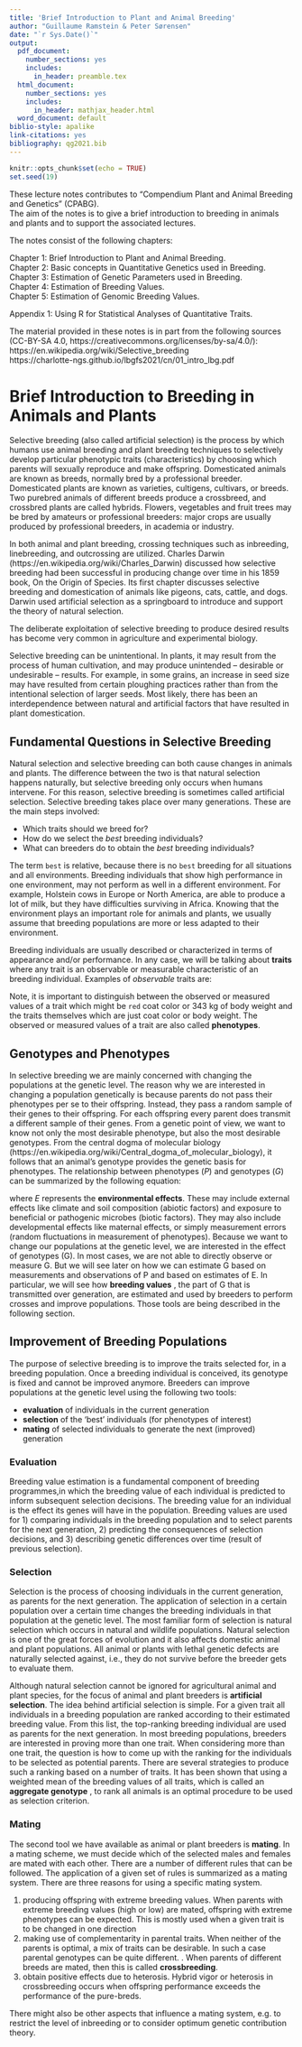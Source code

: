 ```yaml
---
title: 'Brief Introduction to Plant and Animal Breeding'
author: "Guillaume Ramstein & Peter Sørensen"
date: "`r Sys.Date()`"
output:
  pdf_document:
    number_sections: yes
    includes:
      in_header: preamble.tex
  html_document:
    number_sections: yes
    includes:
      in_header: mathjax_header.html
  word_document: default
biblio-style: apalike
link-citations: yes
bibliography: qg2021.bib
---
```


```r
knitr::opts_chunk$set(echo = TRUE)
set.seed(19)
```

These lecture notes contributes to "Compendium Plant and Animal Breeding and Genetics" (CPABG).   
The aim of the notes is to give a brief introduction to breeding in animals and plants and to support the associated lectures.

The notes consist of the following chapters:    

Chapter 1: Brief Introduction to Plant and Animal Breeding.    
Chapter 2: Basic concepts in Quantitative Genetics used in Breeding.   
Chapter 3: Estimation of Genetic Parameters used in Breeding.   
Chapter 4: Estimation of Breeding Values.    
Chapter 5: Estimation of Genomic Breeding Values. 

Appendix 1: Using R for Statistical Analyses of Quantitative Traits.       
<!-- Appendix 2: Basic concepts in Probability and Statistics     -->


The material provided in these notes is in part from the following sources (CC-BY-SA 4.0, https://creativecommons.org/licenses/by-sa/4.0/):
https://en.wikipedia.org/wiki/Selective_breeding    
https://charlotte-ngs.github.io/lbgfs2021/cn/01_intro_lbg.pdf   


# Brief Introduction to Breeding in Animals and Plants

Selective breeding (also called artificial selection) is the process by which humans use animal breeding and plant breeding techniques to selectively develop particular phenotypic traits (characteristics) by choosing which parents will sexually reproduce and make offspring. Domesticated animals are known as breeds, normally bred by a professional breeder. Domesticated plants are known as varieties, cultigens, cultivars, or breeds. Two purebred animals of different breeds produce a crossbreed, and crossbred plants are called hybrids. Flowers, vegetables and fruit trees may be bred by amateurs or professional breeders: major crops are usually produced by professional breeders, in academia or industry.

In both animal and plant breeding, crossing techniques such as inbreeding, linebreeding, and outcrossing are utilized.    Charles Darwin (https://en.wikipedia.org/wiki/Charles_Darwin) discussed how selective breeding had been successful in producing change over time in his 1859 book, On the Origin of Species. Its first chapter discusses selective breeding and domestication of animals like pigeons, cats, cattle, and dogs. Darwin used artificial selection as a springboard to introduce and support the theory of natural selection.

The deliberate exploitation of selective breeding to produce desired results has become very common in agriculture and experimental biology.

Selective breeding can be unintentional. In plants, it may result from the process of human cultivation, and may produce unintended – desirable or undesirable – results. For example, in some grains, an increase in seed size may have resulted from certain ploughing practices rather than from the intentional selection of larger seeds. Most likely, there has been an interdependence between natural and artificial factors that have resulted in plant domestication.

## Fundamental Questions in Selective Breeding
Natural selection and selective breeding can both cause changes in animals and plants. The difference between the two is that natural selection happens naturally, but selective breeding only occurs when humans intervene. For this reason, selective breeding is sometimes called artificial selection. Selective breeding takes place over many generations. These are the main steps involved:

* Which traits should we breed for?
* How do we select the _best_ breeding individuals?
* What can breeders do to obtain the _best_ breeding individuals?

The term `best` is relative, because there is no `best` breeding for all situations and all environments. Breeding individuals that show high performance in one environment, may not perform as well in a different environment. For example, Holstein cows in Europe or North America, are able to produce a lot of milk, but they have difficulties surviving in Africa. Knowing that the environment plays an important role for animals and plants, we usually assume that breeding populations are more or less adapted to their environment.

Breeding individuals are usually described or characterized in terms of appearance and/or performance. In any case, we will be talking about __traits__ where any trait is an observable or measurable characteristic of an breeding individual. Examples of _observable_ traits are: 

\begin{center} 
\begin{tabular}{|l|l|l|}
\hline
Type of traits	& Animals	& Plants \\
\hline
Observable	& Coat color & Grain/flower/leaf color \\
           & Size       & Branching pattern \\
           & Muscling   & Disease \\
           & Leg set    & \\
           & Udder conformation &	 \\
\hline
Measurable	& Body weight & Plant height \\
           & Milk yield  & Grain yield \\
           & Protein and fat yield &  Biomass yield \\
           & Carcass weight	& Nutritional content \\
\hline
\end{tabular}
\end{center}    



Note, it is important to distinguish between the observed or measured values of a trait which might be `red` coat color or $343$ kg of body weight and the traits themselves which are just coat color or body weight. The observed or measured values of a trait are also called __phenotypes__. 


## Genotypes and Phenotypes {#geno-pheno}
In selective breeding we are mainly concerned with changing the populations at the genetic level. The reason why we are interested in changing a population genetically is because parents do not pass their phenotypes per se to their offspring. Instead, they pass a random sample of their genes to their offspring. For each offspring every parent does transmit a different sample of their genes. From a genetic point of view, we want to know not only the most desirable phenotype, but also the most desirable genotypes. From the central dogma of molecular biology (https://en.wikipedia.org/wiki/Central_dogma_of_molecular_biology), it follows that an animal’s genotype provides the genetic basis for phenotypes. The relationship between phenotypes ($P$) and genotypes ($G$) can be summarized by the following equation:
\begin{equation}
P = G + E
\end{equation}

where $E$ represents the __environmental effects__. These may include external effects like climate and soil composition (abiotic factors) and exposure to beneficial or pathogenic microbes (biotic factors). They may also include developmental effects like maternal effects, or simply measurement errors (random fluctuations in measurement of phenotypes). Because we want to change our populations at the genetic level, we are interested in the effect of genotypes (G). In most cases, we are not able to directly observe or measure G. But we will see later on how we can estimate G based on measurements and observations of P and based on estimates of E.  In particular, we will see how __breeding values__ , the part of G that is transmitted over generation, are estimated and used by breeders to perform crosses and improve populations. Those tools are being described in the following section.


## Improvement of Breeding Populations
The purpose of selective breeding is to improve the traits selected for, in a breeding population. Once a breeding individual is conceived, its genotype is fixed and cannot be improved anymore. Breeders can improve populations at the genetic level using the following two tools:

 * __evaluation__  of individuals in the current generation 
 * __selection__ of the 'best' individuals (for phenotypes of interest)
 * __mating__ of selected individuals to generate the next (improved) generation

### Evaluation
Breeding value estimation is a fundamental component of breeding programmes,in which the breeding value of each individual is predicted to inform subsequent selection decisions.
The breeding value for an individual is the effect its genes will have in the population. Breeding values are used for 1) comparing individuals in the breeding population and to select parents for the next generation, 2) predicting the consequences of selection decisions, and 3) describing genetic differences over time (result of previous selection).

### Selection
Selection is the process of choosing individuals in the current generation, as parents for the next generation. The application of selection in a certain population over a certain time changes the breeding individuals in that population at the genetic level. The most familiar form of selection is natural selection which occurs in natural and wildlife populations. Natural selection is one of the great forces of evolution and it also affects domestic animal and plant populations. All animal or plants with lethal genetic defects are naturally selected against, i.e., they do not survive before the breeder gets to evaluate them. 

Although natural selection cannot be ignored for agricultural animal and plant species, for the focus of animal and plant breeders is __artificial selection__. The idea behind artificial selection is simple. For a given trait all individuals in a breeding population are ranked according to their estimated breeding value. From this list, the top-ranking breeding individual are used as parents for the next generation. In most breeding populations, breeders are interested in proving more than one trait. When considering more than one trait, the question is how to come up with the ranking for the individuals to be selected as potential parents. There are several strategies to produce such a ranking based on a number of traits. It has been shown that using a weighted mean of the breeding values of all traits, which is called an __aggregate genotype__ , to rank all animals is an optimal procedure to be used as selection criterion. 

### Mating
The second tool we have available as animal or plant breeders is __mating__. In a mating scheme, we must decide which of the selected males and females are mated with each other. There are a number of different rules that can be followed. The application of a given set of rules is summarized as a mating system. There are three reasons for using a specific mating system.

1. producing offspring with extreme breeding values. When parents with extreme breeding values (high or low) are mated, offspring with extreme phenotypes can be expected. This is mostly used when a given trait is to be changed in one direction
2. making use of complementarity in parental traits. When neither of the parents is optimal, a mix of traits can be desirable. In such a case parental genotypes can be quite different. . When parents of different breeds are mated, then this is called __crossbreeding__. 
3. obtain positive effects due to heterosis. Hybrid vigor or heterosis in crossbreeding occurs when offspring performance exceeds the performance of the pure-breds. 

There might also be other aspects that influence a mating system, e.g. to restrict the level of inbreeding or to consider optimum genetic contribution theory.

\begin{comment}

## Scientific and Technological Advances is driving Breeding and Genetics 
  

Brief overview of these scientific and technological advances.....

### Quantitative Genetics
### Statistics
### Computing
### Genomic technologies
### Phenotyping technologies

\end{comment}
